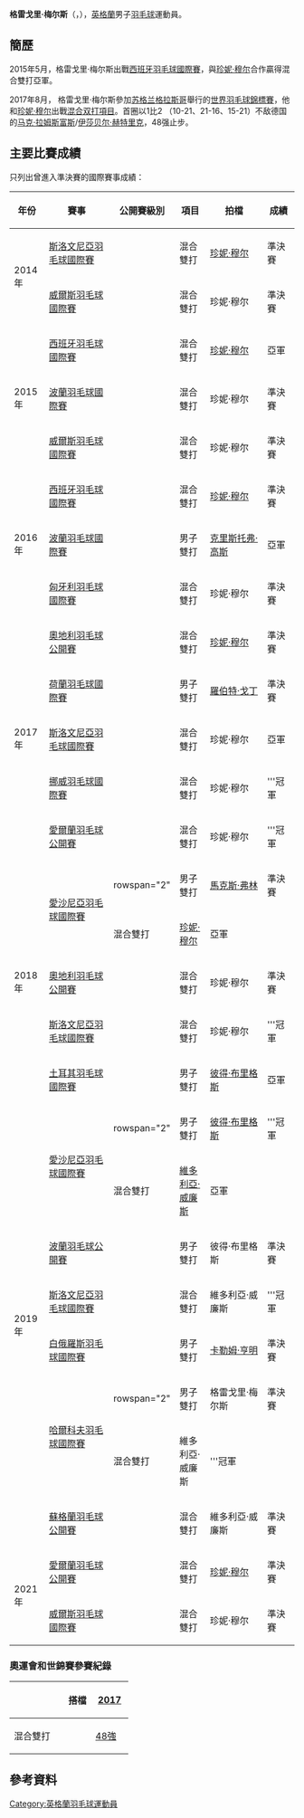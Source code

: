 {{noteTA|G1=Badminton}}
{{Infobox 羽球選手
| playername              = 格雷戈里·梅尔斯<br/>{{lang|en|Gregory Mairs}}
| image                   = 
| size                    = 
| caption                 = 
| birth_name              = 
| date_of_birth           = {{birth_date_and_age|1994|11|7}}
| place_of_birth          = 
| height                  = 
| weight                  = 
| event                   = 男子單打、男子雙打、混合雙打
| country                 = {{ENG}}
| years_started           = 
| handedness              = 
| coach                   = 
| highest_ranking         = 第105位（混雙-[[珍妮·穆尔|珍妮·穆尔]]）
| date_of_highest_ranking = 2015年5月7日<ref name="ranking">[http://bwfcontent.tournamentsoftware.com/ranking/player.aspx?id=9049&player=355965 BWF World Ranking - Ranking of Gregory MAIRS (58180)]{{en}}</ref>
| current_ranking         = 第549位（男單）<br/>第182位（男雙-[[山姆·帕森斯|帕森斯]]）<br/>第442位（男雙-[[迈克尔·罗伊|罗伊]]）<br/>第479位（男雙-[[羅伯特·戈丁|戈丁]]）<br/>第740位（男雙-[[亚当·霍尔|亚当·霍尔]]）<br/>第115位（混雙-[[珍妮·穆尔|珍妮·穆尔]]）
| date_of_current_ranking = 2015年5月21日<ref>[http://bwfcontent.tournamentsoftware.com/ranking/category.aspx?id=9049&category=472 BWF World Ranking - BWF世界排名榜 (5/21/2015) - Men's singles] {{Wayback|url=http://bwfcontent.tournamentsoftware.com/ranking/category.aspx?id=9049&category=472 |date=20150623211416 }}{{en}}</ref><ref>[http://bwfcontent.tournamentsoftware.com/ranking/category.aspx?id=9049&category=474 BWF World Ranking - BWF世界排名榜 (5/21/2015) - Men's doubles]{{en}}</ref><ref>[http://bwfcontent.tournamentsoftware.com/ranking/category.aspx?id=9049&category=476 BWF World Ranking - BWF世界排名榜 (5/21/2015) - Mixed doubles]{{en}}</ref>
| played                  = 12勝–17負（男單）<br/>12勝–19負（男雙）<br/>16勝–20負（混雙）
| titles                  = 
| bwf_profile             = C4D877EE-BD4E-4D9F-89A6-2F7947FA8119
| bwf_id                  = 58180
| updated                 = 2015年5月23日
}}
{{MedalTableTop|width=286px}}
{{MedalSport | 男子[[羽毛球|羽毛球]]}}
{{MedalCountry | {{ENG}}}}
{{MedalBottom}}
'''格雷戈里·梅尔斯'''（{{lang-en|Gregory Mairs}}，{{bd|1994年|11月7日|}}），[[英格蘭|英格蘭]]男子[[羽毛球|羽毛球]]運動員。

==簡歷==
2015年5月，格雷戈里·梅尔斯出戰[[2015年西班牙羽毛球國際賽|西班牙羽毛球國際賽]]，與[[珍妮·穆尔|珍妮·穆尔]]合作贏得混合雙打亞軍。

2017年8月， 格雷戈里·梅尔斯參加[[苏格兰|苏格兰]][[格拉斯哥|格拉斯哥]]舉行的[[2017年世界羽毛球錦標賽|世界羽毛球錦標賽]]，他和[[珍妮·穆尔|珍妮·穆尔]]出戰[[2017年世界羽毛球錦標賽混合双打項目|混合双打項目]]。首圈以1比2 （10-21、21-16、15-21）不敌德国的[[马克·拉姆斯富斯|马克·拉姆斯富斯]]/[[伊莎贝尔·赫特里克|伊莎贝尔·赫特里克]]，48强止步。

==主要比賽成績==
只列出曾進入準決賽的國際賽事成績：
{| class=wikitable style="text-align:center; font-size:small;" 
!width="50"|年份
!width="180"|賽事
!width="80"|公開賽級別
!width="60"|項目
!width="140"|拍檔
!width="50"|成績
|-
!rowspan="2"|2014年
|[[2014年斯洛文尼亞羽毛球國際賽|斯洛文尼亞羽毛球國際賽]]
|{{BWFIS}}
|混合雙打
|[[珍妮·穆尔|珍妮·穆尔]]
|bgcolor="#b8860b"|準決賽
|-
|[[2014年威爾斯羽毛球國際賽|威爾斯羽毛球國際賽]]
|{{BWFIC}}
|混合雙打
|珍妮·穆尔
|bgcolor="#b8860b"|準決賽
|-
!rowspan="3"|2015年
|[[2015年西班牙羽毛球國際賽|西班牙羽毛球國際賽]]
|{{BWFIC}}
|混合雙打
|[[珍妮·穆尔|珍妮·穆尔]]
|bgcolor="silver"|亞軍
|-
|[[2015年波蘭羽毛球國際賽|波蘭羽毛球國際賽]]
|{{BWFIS}}
|混合雙打
|珍妮·穆尔
|bgcolor="#b8860b"|準決賽
|-
|[[2015年威爾斯羽毛球國際賽|威爾斯羽毛球國際賽]]
|{{BWFIC}}
|混合雙打
|珍妮·穆尔
|bgcolor="#b8860b"|準決賽
|-
!rowspan="3"|2016年
|[[2016年西班牙羽毛球國際賽|西班牙羽毛球國際賽]]
|{{BWFIC}}
|混合雙打
|[[珍妮·穆尔|珍妮·穆尔]]
|bgcolor="#b8860b"|準決賽
|-
|[[2016年波蘭羽毛球國際賽|波蘭羽毛球國際賽]]
|{{BWFIS}}
|男子雙打
|[[克里斯托弗·高斯|克里斯托弗·高斯]]
|bgcolor="silver"|亞軍
|-
|[[2016年匈牙利羽毛球國際賽|匈牙利羽毛球國際賽]]
|{{BWFIS}}
|混合雙打
|珍妮·穆尔
|bgcolor="#b8860b"|準決賽
|-
!rowspan="5"|2017年
|[[2017年奧地利羽毛球公開賽|奧地利羽毛球公開賽]]
|{{BWFIC}}
|混合雙打
|[[珍妮·穆尔|珍妮·穆尔]]
|bgcolor="#b8860b"|準決賽
|-
|[[2017年荷蘭羽毛球國際賽|荷蘭羽毛球國際賽]]
|{{BWFIS}}
|男子雙打
|[[羅伯特·戈丁|羅伯特·戈丁]]
|bgcolor="#b8860b"|準決賽
|-
|[[2017年斯洛文尼亞羽毛球國際賽|斯洛文尼亞羽毛球國際賽]]
|{{BWFIS}}
|混合雙打
|珍妮·穆尔
|bgcolor="silver"|亞軍
|-
|[[2017年挪威羽毛球國際賽|挪威羽毛球國際賽]]
|{{BWFIS}}
|混合雙打
|珍妮·穆尔
|bgcolor="gold"|'''冠軍
|-
|[[2017年愛爾蘭羽毛球公開賽|愛爾蘭羽毛球公開賽]]
|{{BWFIS}}
|混合雙打
|珍妮·穆尔
|bgcolor="gold"|'''冠軍
|-
!rowspan="5"|2018年
|rowspan="2"|[[2018年愛沙尼亞羽毛球國際賽|愛沙尼亞羽毛球國際賽]]
|rowspan="2" {{BWFIS}}
|男子雙打
|[[馬克斯·弗林|馬克斯·弗林]]
|bgcolor="#b8860b"|準決賽
|-
|混合雙打
|[[珍妮·穆尔|珍妮·穆尔]]
|bgcolor="silver"|亞軍
|-
|[[2018年奧地利羽毛球公開賽|奧地利羽毛球公開賽]]
|{{BWFIC}}
|混合雙打
|珍妮·穆尔
|bgcolor="#b8860b"|準決賽
|-
|[[2018年斯洛文尼亞羽毛球國際賽|斯洛文尼亞羽毛球國際賽]]
|{{BWFIS}}
|混合雙打
|珍妮·穆尔
|bgcolor="gold"|'''冠軍
|-
|[[2018年土耳其羽毛球國際賽|土耳其羽毛球國際賽]]
|{{BWFIS}}
|男子雙打
|[[彼得·布里格斯|彼得·布里格斯]]
|bgcolor="silver"|亞軍
|-
!rowspan="8"|2019年
|rowspan="2"|[[2019年愛沙尼亞羽毛球國際賽|愛沙尼亞羽毛球國際賽]]
|rowspan="2" {{BWFIS}}
|男子雙打
|[[彼得·布里格斯|彼得·布里格斯]]
|bgcolor="gold"|'''冠軍
|-
|混合雙打
|[[維多利亞·威廉斯|維多利亞·威廉斯]]
|bgcolor="silver"|亞軍
|-
|[[2019年波蘭羽毛球公開賽|波蘭羽毛球公開賽]]
|{{BWFIC}}
|男子雙打
|彼得·布里格斯
|bgcolor="#b8860b"|準決賽
|-
|[[2019年斯洛文尼亞羽毛球國際賽|斯洛文尼亞羽毛球國際賽]]
|{{BWFIS}}
|混合雙打
|維多利亞·威廉斯
|bgcolor="gold"|'''冠軍
|-
|[[2019年白俄羅斯羽毛球國際賽|白俄羅斯羽毛球國際賽]]
|{{BWFIS}}
|男子雙打
|[[卡勒姆·亨明|卡勒姆·亨明]]
|bgcolor="#b8860b"|準決賽
|-
|rowspan="2"|[[2019年哈爾科夫羽毛球國際賽|哈爾科夫羽毛球國際賽]]
|rowspan="2" {{BWFIC}}
|男子雙打
|格雷戈里·梅尔斯
|bgcolor="#b8860b"|準決賽
|-
|混合雙打
|維多利亞·威廉斯
|bgcolor="gold"|'''冠軍
|-
|[[2019年蘇格蘭羽毛球公開賽|蘇格蘭羽毛球公開賽]]
|{{BWFIC}}
|混合雙打
|維多利亞·威廉斯
|bgcolor="#b8860b"|準決賽
|-
!rowspan="2"|2021年
|[[2021年愛爾蘭羽毛球公開賽|愛爾蘭羽毛球公開賽]]
|{{BWFIC}}
|混合雙打
|[[珍妮·穆尔|珍妮·穆尔]]
|bgcolor="#b8860b"|準決賽
|-
|[[2021年威爾斯羽毛球國際賽|威爾斯羽毛球國際賽]]
|{{BWFIC}}
|混合雙打
|珍妮·穆尔
|bgcolor="#b8860b"|準決賽
|}
{{BWF賽事級別索引}}

===奧運會和世錦賽參賽紀錄===
{| class=wikitable style="text-align:center; font-size:small;" 
!
!搭檔
!width="50"|[[2017年世界羽毛球錦標賽|2017]]
|-
!width="80"|混合雙打
|align="left"|{{nowrap|[[珍妮·穆尔|珍妮·穆尔]]}}
|[[2017年世界羽毛球錦標賽混合雙打項目|48強]]
|}

==參考資料==
{{Reflist}}

{{DEFAULTSORT:Mairs, Gregory}}
[[Category:英格蘭羽毛球運動員|Category:英格蘭羽毛球運動員]]